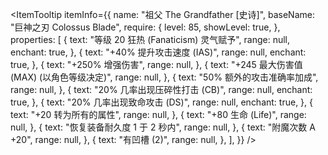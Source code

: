 
<ItemTooltip
  itemInfo={{
    name: "祖父 The Grandfather [史诗]",
    baseName: "巨神之刃 Colossus Blade",
    require: {
      level: 85,
      showLevel: true,
    },
    properties: [
      {
        text: "等级 20 狂热 (Fanaticism) 灵气赋予",
        range: null,
        enchant: true,
      },
      {
        text: "+40% 提升攻击速度 (IAS)",
        range: null,
        enchant: true,
      },
      {
        text: "+250% 增强伤害",
        range: null,
      },
      {
        text: "+245 最大伤害值 (MAX) (以角色等级决定)",
        range: null,
      },
      {
        text: "50% 额外的攻击准确率加成",
        range: null,
      },
      {
        text: "20% 几率出现压碎性打击 (CB)",
        range: null,
        enchant: true,
      },
      {
        text: "20% 几率出现致命攻击 (DS)",
        range: null,
        enchant: true,
      },
      {
        text: "+20 转为所有的属性",
        range: null,
      },
      {
        text: "+80 生命 (Life)",
        range: null,
      },
      {
        text: "恢复装备耐久度 1 于 2 秒内",
        range: null,
      },
      {
        text: "附魔次数 A +20",
        range: null,
      },
      {
        text: "有凹槽 (2)",
        range: null,
      },
    ],
  }}
/>
